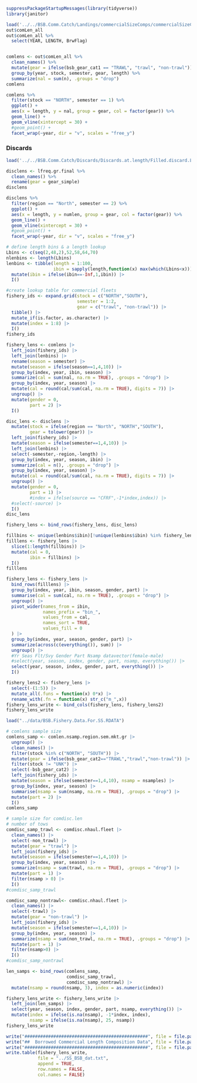 
```r
suppressPackageStartupMessages(library(tidyverse))
library(janitor)

```

```r
load('../../BSB.Comm.Catch/Landings/commercialSizeComps/commercialSizeComps_image.RData')
out$comLen_all
out$comLen_all %>%
  select(YEAR, LENGTH, BrwFlag)


comlens <- out$comLen_all %>% 
  clean_names() %>%
  mutate(gear = ifelse(bsb_gear_cat1 == "TRAWL", "trawl", "non-trawl")) %>% 
  group_by(year, stock, semester, gear, length) %>% 
  summarize(nal = sum(n), .groups = "drop")
comlens
```

```r
comlens %>% 
  filter(stock == "NORTH", semester == 1) %>% 
  ggplot() +
  aes(x = length, y = nal, group = gear, col = factor(gear)) %>% 
  geom_line() +
  geom_vline(xintercept = 30) +
  #geom_point() +
  facet_wrap(~year, dir = "v", scales = "free_y")
```

### Discards

```r
load('../../BSB.Comm.Catch/Discards/Discards.at.length/Filled.discard.LenFreqs.RDATA')
```


```r
disclens <- lfreq.gr.final %>% 
  clean_names() %>% 
  rename(gear = gear_simple)
disclens
```

```r
disclens %>% 
  filter(region == "North", semester == 2) %>% 
  ggplot() +
  aes(x = length, y = numlen, group = gear, col = factor(gear)) %>% 
  geom_line() +
  geom_vline(xintercept = 30) +
  #geom_point() +
  facet_wrap(~year, dir = "v", scales = "free_y")
```

```r
# define length bins & a length lookup
Lbins <- c(seq(2,48,2),52,58,64,70)
nlenbins <- length(Lbins)
lenbins <- tibble(length = 1:100,
                  ibin = sapply(length,function(x) max(which(Lbins<x)))) |>
  mutate(ibin = ifelse(ibin==-Inf,1,ibin)) |>
  I()
```

```r
#create lookup table for commercial fleets
fishery_ids <- expand.grid(stock = c("NORTH","SOUTH"),
                           semester = 1:2,
                           gear = c("trawl", "non-trawl")) |>
  tibble() |>
  mutate_if(is.factor, as.character) |>
  mutate(index = 1:8) |>
  I()
fishery_ids
```

```r
fishery_lens <- comlens |>
  left_join(fishery_ids) |>
  left_join(lenbins) |>
  rename(season = semester) |>
  mutate(season = ifelse(season==1,4,10)) |>
  group_by(index, year, ibin, season) |>
  summarize(cal = sum(nal, na.rm = TRUE), .groups = "drop") |>
  group_by(index, year, season) |>
  mutate(cal = round(cal/sum(cal, na.rm = TRUE), digits = 7)) |>
  ungroup() |>
  mutate(gender = 0,
         part = 2) |> 
  I()
```

```r
disc_lens <- disclens |>
  mutate(stock = ifelse(region == "North", "NORTH","SOUTH"),
         gear = tolower(gear)) |>
  left_join(fishery_ids) |>
  mutate(season = ifelse(semester==1,4,10)) |>
  left_join(lenbins) |>
  select(-semester,-region,-length) |>
  group_by(index, year, season, ibin) |>
  summarize(cal = n(), .groups = "drop") |>
  group_by(index, year, season) |>
  mutate(cal = round(cal/sum(cal, na.rm = TRUE), digits = 7)) |>
  ungroup() |>
  mutate(gender = 0,
         part = 1) |>
         #index = ifelse(source == "CFRF",-1*index,index)) |>
  #select(-source) |>
  I()
disc_lens
```

```r
fishery_lens <- bind_rows(fishery_lens, disc_lens)
```


```r
fillbins <- unique(lenbins$ibin)[!unique(lenbins$ibin) %in% fishery_lens$ibin]
filllens <- fishery_lens |>
  slice(1:length(fillbins)) |>
  mutate(cal = 0,
         ibin = fillbins) |>
  I()
filllens
```
```r
fishery_lens <- fishery_lens |>
  bind_rows(filllens) |>
  group_by(index, year, ibin, season, gender, part) |>
  summarise(cal = sum(cal, na.rm = TRUE), .groups = "drop") |>
  ungroup() |>
  pivot_wider(names_from = ibin,
              names_prefix = "bin_",
              values_from = cal,
              names_sort = TRUE,
              values_fill = 0
  ) |>
  group_by(index, year, season, gender, part) |>
  summarize(across(c(everything()), sum)) |>
  ungroup() |>
  #Yr Seas Flt/Svy Gender Part Nsamp datavector(female-male)
  #select(year, season, index, gender, part, nsamp, everything()) |>
  select(year, season, index, gender, part, everything()) |>
  I()
```


```r
fishery_lens2 <- fishery_lens |>
  select(-(1:5)) |>
  mutate_all(.funs = function(x) 0*x) |>
  rename_with(.fn = function(x) str_c("m_",x))
fishery_lens_write <- bind_cols(fishery_lens, fishery_lens2)  
fishery_lens_write
```

```r
load("../data/BSB.Fishery.Data.For.SS.RDATA")
```


```r
# comlens sample size
comlens_samp <- comlen.nsamp.region.sem.mkt.gr |>
  ungroup() |>
  clean_names() |>
  filter(stock %in% c("NORTH", "SOUTH")) |>
  mutate(gear = ifelse(bsb_gear_cat2=="TRAWL","trawl","non-trawl")) |>
  filter(stock != "UNK") |>
  select(-bsb_gear_cat2) |>
  left_join(fishery_ids) |>
  mutate(season = ifelse(semester==1,4,10), nsamp = nsamples) |>
  group_by(index, year, season) |>
  summarise(nsamp = sum(nsamp, na.rm = TRUE), .groups = "drop") |>
  mutate(part = 2) |>
  I()
comlens_samp
```

```r
# sample size for comdisc.len
# number of tows
comdisc_samp_trawl <- comdisc.nhaul.fleet |>
  clean_names() |>
  select(-non_trawl) |>
  mutate(gear = "trawl") |>
  left_join(fishery_ids) |>
  mutate(season = ifelse(semester==1,4,10)) |>
  group_by(index, year, season) |>
  summarize(nsamp = sum(trawl, na.rm = TRUE), .groups = "drop") |>
  mutate(part = 1) |>
  filter(nsamp > 0) |>
  I()
#comdisc_samp_trawl

comdisc_samp_nontrawl<- comdisc.nhaul.fleet |>
  clean_names() |>
  select(-trawl) |>
  mutate(gear = "non-trawl") |>
  left_join(fishery_ids) |>
  mutate(season = ifelse(semester==1,4,10)) |>
  group_by(index, year, season) |>
  summarize(nsamp = sum(non_trawl, na.rm = TRUE), .groups = "drop") |>
  mutate(part = 1) |>
  filter(nsamp>0) |>
  I()
#comdisc_samp_nontrawl

```

```r
len_samps <- bind_rows(comlens_samp,
                       comdisc_samp_trawl,
                       comdisc_samp_nontrawl) |>
  mutate(nsamp = round(nsamp, 3), index = as.numeric(index))
```


```r
fishery_lens_write <- fishery_lens_write |> 
  left_join(len_samps) |>
  select(year, season, index, gender, part, nsamp, everything()) |>
  mutate(index = ifelse(is.na(nsamp), -1*index, index),
         nsamp = ifelse(is.na(nsamp), 25, nsamp))
fishery_lens_write
```





```r
write("###############################################", file = file.path("../SS_BSB_dat.txt"), append = TRUE)
write("##  Borrowed Commercial Length Composition Data", file = file.path("../SS_BSB_dat.txt"), append = TRUE)
write("###############################################", file = file.path("../SS_BSB_dat.txt"), append = TRUE)
write.table(fishery_lens_write, 
            file = "../SS_BSB_dat.txt", 
            append = TRUE, 
            row.names = FALSE,
            col.names = FALSE)
```

